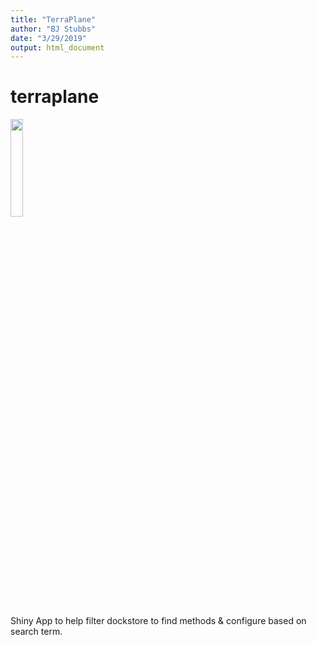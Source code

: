 ```yaml
---
title: "TerraPlane"
author: "BJ Stubbs"
date: "3/29/2019"
output: html_document
---
```


# terraplane

![](images/terraplane.png){width=20%}

Shiny App to help filter dockstore to find methods & configure based on search term. 